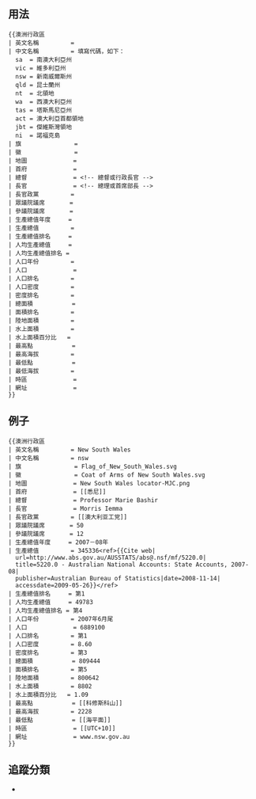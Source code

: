<includeonly><!-- 在這裡加入模板的保護標識 --></includeonly><noinclude>{{template doc page viewed directly}}</noinclude>
<!-- 在本行下編輯模板說明 -->

==用法==
<pre>
{{澳洲行政區
| 英文名稱         = 
| 中文名稱         = 填寫代碼，如下：
  sa  = 南澳大利亞州
  vic = 維多利亞州
  nsw = 新南威爾斯州
  qld = 昆士蘭州
  nt  = 北領地
  wa  = 西澳大利亞州
  tas = 塔斯馬尼亞州
  act = 澳大利亞首都領地
  jbt = 傑維斯灣領地
  ni  = 諾福克島
| 旗               = 
| 徽               = 
| 地圖             = 
| 首府             = 
| 總督             = <!-- 總督或行政長官 -->
| 長官             = <!-- 總理或首席部長 -->
| 長官政黨         = 
| 眾議院議席       = 
| 參議院議席       = 
| 生產總值年度     = 
| 生產總值         = 
| 生產總值排名     = 
| 人均生產總值     = 
| 人均生產總值排名 = 
| 人口年份         = 
| 人口             = 
| 人口排名         = 
| 人口密度         = 
| 密度排名         = 
| 總面積           = 
| 面積排名         = 
| 陸地面積         = 
| 水上面積         = 
| 水上面積百分比   = 
| 最高點           = 
| 最高海拔         =
| 最低點           =
| 最低海拔         =
| 時區             = 
| 網址             = 
}}
</pre>

==例子==
{{澳洲行政區
| 英文名稱         = New South Wales
| 中文名稱         = nsw
| 旗               = Flag_of_New_South_Wales.svg
| 徽               = Coat of Arms of New South Wales.svg
| 地圖             = New South Wales locator-MJC.png
| 首府             = [[悉尼]]
| 總督             = Professor Marie Bashir
| 長官             = Morris Iemma
| 長官政黨         = [[澳大利亚工党]]
| 眾議院議席       = 50
| 參議院議席       = 12
| 生產總值年度     = 2007－08年
| 生產總值         = 345336<ref>{{Cite web|
  url=http://www.abs.gov.au/AUSSTATS/abs@.nsf/mf/5220.0|
  title=5220.0 - Australian National Accounts: State Accounts, 2007-08|
  publisher=Australian Bureau of Statistics|date=2008-11-14|
  accessdate=2009-05-26}}</ref>
| 生產總值排名     = 第1
| 人均生產總值     = 49783
| 人均生產總值排名 = 第4
| 人口年份         = 2007年6月尾
| 人口             = 6889100
| 人口排名         = 第1
| 人口密度         = 8.60
| 密度排名         = 第3
| 總面積           = 809444
| 面積排名         = 第5
| 陸地面積         = 800642
| 水上面積         = 8802
| 水上面積百分比   = 1.09
| 最高點           = [[科修斯科山]]
| 最高海拔         = 2228
| 最低點           = [[海平面]]
| 時區             = [[UTC+10]]
| 網址             = www.nsw.gov.au
}}
<pre>
{{澳洲行政區
| 英文名稱         = New South Wales
| 中文名稱         = nsw
| 旗               = Flag_of_New_South_Wales.svg
| 徽               = Coat of Arms of New South Wales.svg
| 地圖             = New South Wales locator-MJC.png
| 首府             = [[悉尼]]
| 總督             = Professor Marie Bashir
| 長官             = Morris Iemma
| 長官政黨         = [[澳大利亚工党]]
| 眾議院議席       = 50
| 參議院議席       = 12
| 生產總值年度     = 2007－08年
| 生產總值         = 345336<ref>{{Cite web|
  url=http://www.abs.gov.au/AUSSTATS/abs@.nsf/mf/5220.0|
  title=5220.0 - Australian National Accounts: State Accounts, 2007-08|
  publisher=Australian Bureau of Statistics|date=2008-11-14|
  accessdate=2009-05-26}}</ref>
| 生產總值排名     = 第1
| 人均生產總值     = 49783
| 人均生產總值排名 = 第4
| 人口年份         = 2007年6月尾
| 人口             = 6889100
| 人口排名         = 第1
| 人口密度         = 8.60
| 密度排名         = 第3
| 總面積           = 809444
| 面積排名         = 第5
| 陸地面積         = 800642
| 水上面積         = 8802
| 水上面積百分比   = 1.09
| 最高點           = [[科修斯科山]]
| 最高海拔         = 2228
| 最低點           = [[海平面]]
| 時區             = [[UTC+10]]
| 網址             = www.nsw.gov.au
}}
</pre>
{{Reflist-talk}}

==追蹤分類==
*{{clc|Category:在infobox Australia state or territory使用未知參數的頁面}}
<includeonly>{{Sandbox other||<!-- 本行下加入模板的分類 -->
[[Category:大洋洲国家模板|A{{PAGENAME}}]]
[[Category:行政区划信息框模板|澳]]
}}</includeonly>